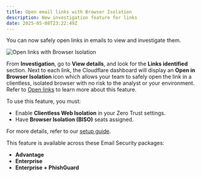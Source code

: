```yaml
---
title: Open email links with Browser Isolation
description: New investigation feature for links
date: 2025-05-08T23:22:49Z
---
```


You can now safely open links in emails to view and investigate them.

![Open links with Browser Isolation](~/assets/images/changelog/email-security/investigate-links.jpg)

From **Investigation**, go to **View details**, and look for the **Links identified** section. Next to each link, the Cloudflare dashboard will display an **Open in Browser Isolation** icon which allows your team to safely open the link in a clientless, isolated browser with no risk to the analyst or your environment. Refer to [Open links](/cloudflare-one/email-security/email-monitoring/search-email/#open-links) to learn more about this feature.

To use this feature, you must:

- Enable **Clientless Web Isolation** in your Zero Trust settings.
- Have **Browser Isolation (BISO)** seats assigned.

For more details, refer to our [setup guide](/cloudflare-one/policies/browser-isolation/setup/clientless-browser-isolation/).

This feature is available across these Email Security packages:

- **Advantage**
- **Enterprise**
- **Enterprise + PhishGuard**